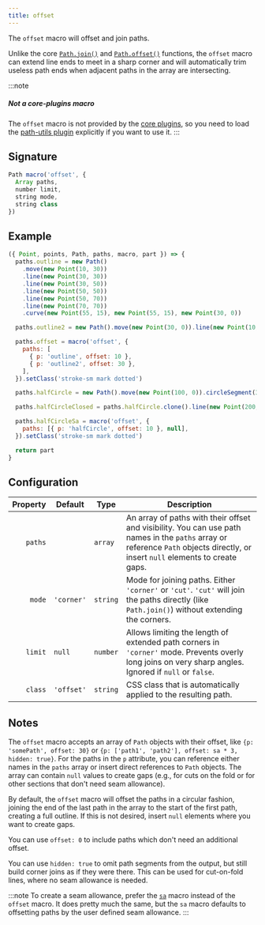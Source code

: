 ```yaml
---
title: offset
---
```


The `offset` macro will offset and join paths.

Unlike the core [`Path.join()`](/reference/api/path/join) and
[`Path.offset()`](/reference/api/path/offset) functions, the `offset`
macro can extend line ends to meet in a sharp corner and will automatically
trim useless path ends when adjacent paths in the array are intersecting.

:::note
##### Not a core-plugins macro

The `offset` macro is not provided by the [core plugins](/reference/plugins/core),
so you need to load the [path-utils plugin](/reference/plugins/path-utils)
explicitly if you want to use it.
:::

## Signature

```js
Path macro('offset', {
  Array paths,
  number limit,
  string mode,
  string class
})
```

## Example

<Example caption="An example of the offset macro">

```js
({ Point, points, Path, paths, macro, part }) => {
  paths.outline = new Path()
    .move(new Point(10, 30))
    .line(new Point(30, 30))
    .line(new Point(30, 50))
    .line(new Point(50, 50))
    .line(new Point(50, 70))
    .line(new Point(70, 70))
    .curve(new Point(55, 15), new Point(55, 15), new Point(30, 0))

  paths.outline2 = new Path().move(new Point(30, 0)).line(new Point(10, 30))

  paths.offset = macro('offset', {
    paths: [
      { p: 'outline', offset: 10 },
      { p: 'outline2', offset: 30 },
    ],
  }).setClass('stroke-sm mark dotted')

  paths.halfCircle = new Path().move(new Point(100, 0)).circleSegment(37, new Point(200, 0)).hide()

  paths.halfCircleClosed = paths.halfCircle.clone().line(new Point(200, 0)).unhide().close()

  paths.halfCircleSa = macro('offset', {
    paths: [{ p: 'halfCircle', offset: 10 }, null],
  }).setClass('stroke-sm mark dotted')

  return part
}
```

</Example>

## Configuration

| Property | Default    | Type     | Description                                                                                                                                                                     |
| -------: | ---------- | -------- | ------------------------------------------------------------------------------------------------------------------------------------------------------------------------------- |
|  `paths` |            | `array`  | An array of paths with their offset and visibility. You can use path names in the `paths` array or reference `Path` objects directly, or insert `null` elements to create gaps. |
|   `mode` | `'corner'` | `string` | Mode for joining paths. Either `'corner'` or `'cut'`. `'cut'` will join the paths directly (like `Path.join()`) without extending the corners.                               |
|  `limit` | `null`     | `number` | Allows limiting the length of extended path corners in `'corner'` mode. Prevents overly long joins on very sharp angles. Ignored if `null` or `false`.                          |
|  `class` | `'offset'` | `string` | CSS class that is automatically applied to the resulting path.                                                                                                                  |

## Notes

The `offset` macro accepts an array of `Path` objects with their offset, like `{p: 'somePath', offset: 30}` or `{p: ['path1', 'path2'], offset: sa * 3, hidden: true}`.
For the paths in the `p` attribute, you can reference either names in the `paths` array or insert direct references to `Path` objects.
The array can contain `null` values to create gaps (e.g., for cuts on the fold or for other sections that don't need seam allowance).

By default, the `offset` macro will offset the paths in a circular fashion, joining the end
of the last path in the array to the start of the first path, creating a full outline.
If this is not desired, insert `null` elements where you want to create gaps.

You can use `offset: 0` to include paths which don't need an additional offset.

You can use `hidden: true` to omit path segments from the output, but still build corner joins as if they were there.
This can be used for cut-on-fold lines, where no seam allowance is needed.

:::note
To create a seam allowance, prefer the [`sa`](/reference/macros/sa) macro
instead of the `offset` macro. It does pretty much the same,
but the `sa` macro defaults to offsetting paths by the user defined seam allowance.
:::
